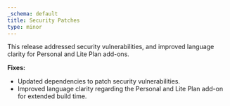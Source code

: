 ```yaml
---
_schema: default
title: Security Patches
type: minor
---
```

This release addressed security vulnerabilities, and improved language clarity for Personal and Lite Plan add-ons.

**Fixes:**

* Updated dependencies to patch security vulnerabilities.
* Improved language clarity regarding the Personal and Lite Plan add-on for extended build time.